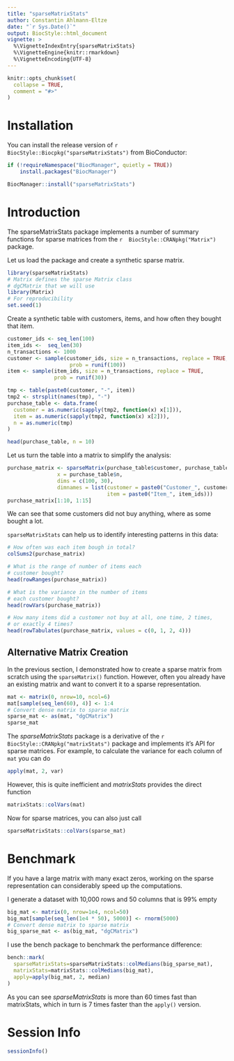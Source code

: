 ```yaml
---
title: "sparseMatrixStats"
author: Constantin Ahlmann-Eltze
date: "`r Sys.Date()`"
output: BiocStyle::html_document
vignette: >
  %\VignetteIndexEntry{sparseMatrixStats}
  %\VignetteEngine{knitr::rmarkdown}
  %\VignetteEncoding{UTF-8}
---
```


```r
knitr::opts_chunk$set(
  collapse = TRUE,
  comment = "#>"
)
```

# Installation

You can install the release version of `r BiocStyle::Biocpkg("sparseMatrixStats")` from BioConductor:

``` r
if (!requireNamespace("BiocManager", quietly = TRUE))
    install.packages("BiocManager")

BiocManager::install("sparseMatrixStats")
```

# Introduction

The sparseMatrixStats package implements a number of summary functions for sparse matrices from the `r  BiocStyle::CRANpkg("Matrix")` package.

Let us load the package and create a synthetic sparse matrix.

```r
library(sparseMatrixStats)
# Matrix defines the sparse Matrix class
# dgCMatrix that we will use
library(Matrix)
# For reproducibility
set.seed(1)
```

Create a synthetic table with customers, items, and how often they bought that item.

```r
customer_ids <- seq_len(100)
item_ids <-  seq_len(30)
n_transactions <- 1000
customer <- sample(customer_ids, size = n_transactions, replace = TRUE,
                    prob = runif(100))
item <- sample(item_ids, size = n_transactions, replace = TRUE,
               prob = runif(30))

tmp <- table(paste0(customer, "-", item))
tmp2 <- strsplit(names(tmp), "-")
purchase_table <- data.frame(
  customer = as.numeric(sapply(tmp2, function(x) x[1])),
  item = as.numeric(sapply(tmp2, function(x) x[2])),
  n = as.numeric(tmp)
)

head(purchase_table, n = 10)
```

Let us turn the table into a matrix to simplify the analysis:

```r
purchase_matrix <- sparseMatrix(purchase_table$customer, purchase_table$item, 
                x = purchase_table$n,
                dims = c(100, 30),
                dimnames = list(customer = paste0("Customer_", customer_ids),
                                item = paste0("Item_", item_ids)))
purchase_matrix[1:10, 1:15]
```

We can see that some customers did not buy anything, where as
some bought a lot.

`sparseMatrixStats` can help us to identify interesting patterns in this data:


```r
# How often was each item bough in total?
colSums2(purchase_matrix)

# What is the range of number of items each 
# customer bought?
head(rowRanges(purchase_matrix))

# What is the variance in the number of items
# each customer bought?
head(rowVars(purchase_matrix))

# How many items did a customer not buy at all, one time, 2 times,
# or exactly 4 times?
head(rowTabulates(purchase_matrix, values = c(0, 1, 2, 4)))
```


## Alternative Matrix Creation

In the previous section, I demonstrated how to create a sparse matrix from scratch using the `sparseMatrix()` function. 
However, often you already have an existing matrix and want to convert it to a sparse representation.

```r
mat <- matrix(0, nrow=10, ncol=6)
mat[sample(seq_len(60), 4)] <- 1:4
# Convert dense matrix to sparse matrix
sparse_mat <- as(mat, "dgCMatrix")
sparse_mat
```

The *sparseMatrixStats* package is a derivative of the `r  BiocStyle::CRANpkg("matrixStats")` package and implements it's API for 
sparse matrices. For example, to calculate the variance for each column of `mat` you can do

```r
apply(mat, 2, var)
```

However, this is quite inefficient and *matrixStats* provides the direct function

```r
matrixStats::colVars(mat)
```

Now for sparse matrices, you can also just call 

```r
sparseMatrixStats::colVars(sparse_mat)
```

# Benchmark

If you have a large matrix with many exact zeros, working on the sparse representation can considerably speed up the computations.

I generate a dataset with 10,000 rows and 50 columns that is 99% empty

```r
big_mat <- matrix(0, nrow=1e4, ncol=50)
big_mat[sample(seq_len(1e4 * 50), 5000)] <- rnorm(5000)
# Convert dense matrix to sparse matrix
big_sparse_mat <- as(big_mat, "dgCMatrix")
```

I use the bench package to benchmark the performance difference:

```r
bench::mark(
  sparseMatrixStats=sparseMatrixStats::colMedians(big_sparse_mat),
  matrixStats=matrixStats::colMedians(big_mat),
  apply=apply(big_mat, 2, median)
)
```

As you can see *sparseMatrixStats* is more than 60 times fast than matrixStats, which in turn is 7 times faster than the `apply()` version.


# Session Info

```r
sessionInfo()
```

